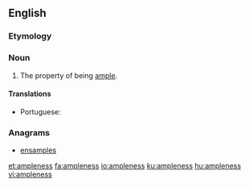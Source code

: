 ==English==

===Etymology===
{{suffix|en|ample|ness}}

===Noun===
{{en-noun|-}}

# The property of being [[ample]].

====Translations====
{{trans-top|the property of being ample in extent}}
* Portuguese: {{t+|pt|amplidão|f}}
{{trans-mid}}
{{trans-bottom}}

===Anagrams===
* [[ensamples#English|ensamples]]

[[et:ampleness]]
[[fa:ampleness]]
[[io:ampleness]]
[[ku:ampleness]]
[[hu:ampleness]]
[[vi:ampleness]]